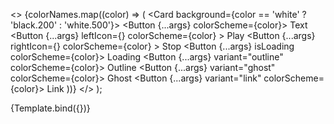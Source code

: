 

<Meta title="Components/Button" component={Button} decorators={decorators} />

  <>
    <Stack direction="column" spacing="5">
      {colorNames.map((color) => (
        <Stack direction="column" spacing="5">
          <Title fontSize="3xl">{color.toUpperCase()}</Title>
          <Card background={color == 'white' ? 'black.200' : 'white.500'}>
            <CardBody>
              <Stack direction="row" spacing="5">
                <Button {...args} colorScheme={color}>
                  Text
                </Button>
                <Button
                  {...args}
                  leftIcon={<Icon name="play" />}
                  colorScheme={color}
                >
                  Play
                </Button>
                <Button
                  {...args}
                  rightIcon={<Icon name="stop" />}
                  colorScheme={color}
                >
                  Stop
                </Button>
                <Button {...args} isLoading colorScheme={color}>
                  Loading
                </Button>
                <Button {...args} variant="outline" colorScheme={color}>
                  Outline
                </Button>
                <Button {...args} variant="ghost" colorScheme={color}>
                  Ghost
                </Button>
                <Button {...args} variant="link" colorScheme={color}>
                  Link
                </Button>
              </Stack>
            </CardBody>
          </Card>
        </Stack>
      ))}
    </Stack>
  </>
);

<Story name="Colors" args={null}>
  {Template.bind({})}
</Story>
